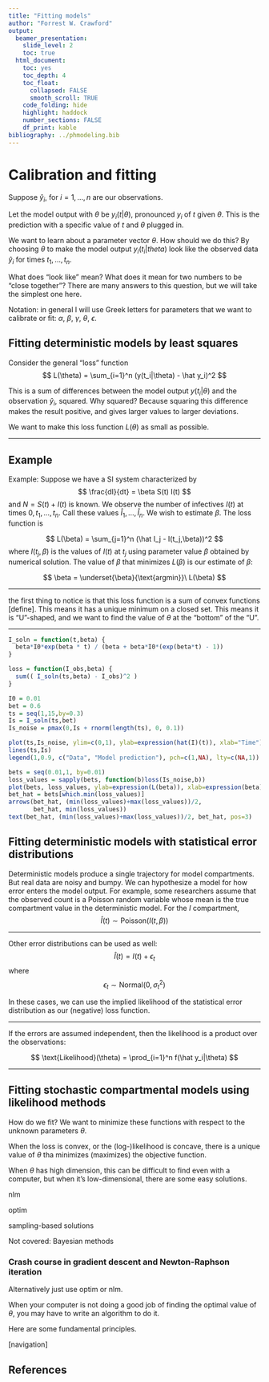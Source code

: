```yaml
---
title: "Fitting models"
author: "Forrest W. Crawford"
output:
  beamer_presentation: 
    slide_level: 2
    toc: true
  html_document:
    toc: yes
    toc_depth: 4
    toc_float:
      collapsed: FALSE
      smooth_scroll: TRUE
    code_folding: hide
    highlight: haddock
    number_sections: FALSE
    df_print: kable
bibliography: ../phmodeling.bib
---
```



# Calibration and fitting

Suppose $\hat y_i$, for $i=1,\ldots,n$ are our observations.  

Let the model output with $\theta$ be $y_i(t|\theta)$, pronounced $y_i$ of $t$ given $\theta$. This is the prediction with a specific value of $t$ and $\theta$ plugged in. 

We want to learn about a parameter vector $\theta$.  How should we do this?  By choosing $\theta$ to make the model output $y_i(t_i|theta)$ look like the observed data $\hat y_i$ for times $t_1,\ldots,t_n$.  

What does "look like" mean?  What does it mean for two numbers to be "close together"?  There are many answers to this question, but we will take the simplest one here. 

Notation: in general I will use Greek letters for parameters that we want to calibrate or fit: $\alpha$, $\beta$, $\gamma$, $\theta$, $\epsilon$.   


## Fitting deterministic models by least squares 

Consider the general "loss" function
$$
 L(\theta) = \sum_{i=1}^n (y(t_i|\theta) - \hat y_i)^2
$$

This is a sum of differences between the model output $y(t_i|\theta)$ and the observation $\hat y_i$, squared.  Why squared?  Because squaring this difference makes the result positive, and gives larger values to larger deviations. 

We want to make this loss function $L(\theta)$ as small as possible. 

---

## Example 

Example: Suppose we have a SI system characterized by 
$$
\frac{dI}{dt} = \beta S(t) I(t)
$$
and $N = S(t) + I(t)$ is known.  We observe the number of infectives $I(t)$ at times $0,t_1,\ldots,t_n$.  Call these values $\hat I_1,\ldots,\hat I_n$.  We wish to estimate $\beta$.  The loss function is 

$$ 
  L(\beta) = \sum_{j=1}^n (\hat I_j - I(t_j,\beta))^2
$$
where $I(t_j,\beta)$ is the values of $I(t)$ at $t_j$ using parameter value $\beta$ obtained by numerical solution. The value of $\beta$ that minimizes $L(\beta)$ is our estimate of $\beta$: 

$$
 \beta = \underset{\beta}{\text{argmin}}\  L(\beta)
$$


---

the first thing to notice is that this loss function is a sum of convex functions [define].  This means it has a unique minimum on a closed set.  This means it is "U"-shaped, and we want to find the value of $\theta$ at the "bottom" of the "U". 

---
 
```r

I_soln = function(t,beta) {
  beta*I0*exp(beta * t) / (beta + beta*I0*(exp(beta*t) - 1))
}

loss = function(I_obs,beta) {
  sum(( I_soln(ts,beta) - I_obs)^2 )
}

I0 = 0.01
bet = 0.6
ts = seq(1,15,by=0.3)
Is = I_soln(ts,bet)
Is_noise = pmax(0,Is + rnorm(length(ts), 0, 0.1))

plot(ts,Is_noise, ylim=c(0,1), ylab=expression(hat(I)(t)), xlab="Time")
lines(ts,Is)
legend(1,0.9, c("Data", "Model prediction"), pch=c(1,NA), lty=c(NA,1))

bets = seq(0.01,1, by=0.01)
loss_values = sapply(bets, function(b)loss(Is_noise,b))
plot(bets, loss_values, ylab=expression(L(beta)), xlab=expression(beta))
bet_hat = bets[which.min(loss_values)]
arrows(bet_hat, (min(loss_values)+max(loss_values))/2, 
       bet_hat, min(loss_values))
text(bet_hat, (min(loss_values)+max(loss_values))/2, bet_hat, pos=3)

```

## Fitting deterministic models with statistical error distributions 

Deterministic models produce a single trajectory for model compartments.  But real data are noisy and bumpy.  We can hypothesize a model for how error enters the model output.  For example, some researchers assume that the observed count is a Poisson random variable whose mean is the true compartment value in the deterministic model.  For the $I$ compartment, 
$$
  \hat{I}(t) \sim \text{Poisson}(I(t,\beta))
$$

---


Other error distributions can be used as well:
$$
  \hat{I}(t) = I(t) + \epsilon_t
$$
where 
$$
\epsilon_t \sim \text{Normal}(0,\sigma^2_t)
$$

In these cases, we can use the implied likelihood of the statistical error distribution as our (negative) loss function. 

---

If the errors are assumed independent, then the likelihood is a product over the observations: 

$$ \text{Likelihood}(\theta) = \prod_{i=1}^n f(\hat y_i|\theta) $$


---

## Fitting stochastic compartmental models using likelihood methods 

How do we fit?  We want to minimize these functions with respect to the unknown parameters $\theta$.  

When the loss is convex, or the (log-)likelihood is concave, there is a unique value of $\theta$ tha minimizes (maximizes) the objective function.  

When $\theta$ has high dimension, this can be difficult to find even with a computer, but when it's low-dimensional, there are some easy solutions. 

nlm

optim


sampling-based solutions


Not covered: Bayesian methods


### Crash course in gradient descent and Newton-Raphson iteration 

Alternatively just use optim or nlm. 

When your computer is not doing a good job of finding the optimal value of $\theta$, you may have to write an algorithm to do it. 

Here are some fundamental principles. 


[navigation]

## References 


